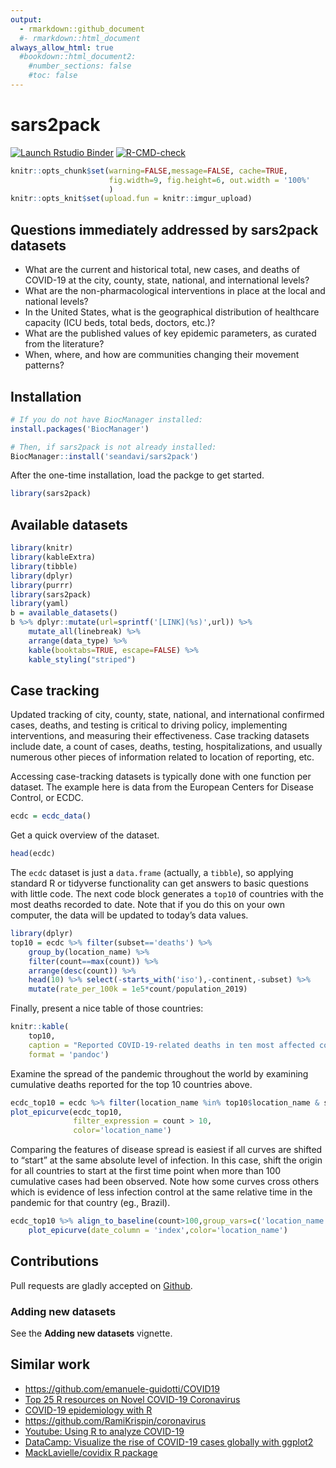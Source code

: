 ```yaml
---
output: 
  - rmarkdown::github_document
  #- rmarkdown::html_document
always_allow_html: true
  #bookdown::html_document2:
    #number_sections: false
    #toc: false
---
```



# sars2pack

<!-- badges: start -->

[![Launch Rstudio Binder](http://mybinder.org/badge_logo.svg)](https://mybinder.org/v2/gh/seandavi/sars2pack/master?urlpath=rstudio)
[![R-CMD-check](https://github.com/seandavi/sars2pack/workflows/R-CMD-check/badge.svg)](https://github.com/seandavi/sars2pack/actions)
<!-- badges: end -->

```r
knitr::opts_chunk$set(warning=FALSE,message=FALSE, cache=TRUE,
                      fig.width=9, fig.height=6, out.width = '100%'
                      )
knitr::opts_knit$set(upload.fun = knitr::imgur_upload)
```

## Questions immediately addressed by sars2pack datasets

- What are the current and historical total, new cases, and deaths of COVID-19 at the city, county, state, national, and international levels?
- What are the non-pharmacological interventions in place at the local and national levels?
- In the United States, what is the geographical distribution of healthcare capacity (ICU beds, total beds, doctors, etc.)?
- What are the published values of key epidemic parameters, as curated from the literature?
- When, where, and how are communities changing their movement patterns? 

## Installation

```r
# If you do not have BiocManager installed:
install.packages('BiocManager')

# Then, if sars2pack is not already installed:
BiocManager::install('seandavi/sars2pack')
```

After the one-time installation, load the packge to get started.

```r
library(sars2pack)
```

## Available datasets

```r
library(knitr)
library(kableExtra)
library(tibble)
library(dplyr)
library(purrr)
library(sars2pack)
library(yaml)
b = available_datasets()
b %>% dplyr::mutate(url=sprintf('[LINK](%s)',url)) %>%
    mutate_all(linebreak) %>%
    arrange(data_type) %>%
    kable(booktabs=TRUE, escape=FALSE) %>%
    kable_styling("striped")
```

## Case tracking

Updated tracking  of city, county, state, national, and international confirmed cases, deaths,
and testing is critical to driving policy, implementing interventions, and measuring their effectiveness. Case tracking datasets include date, a count of cases, deaths, testing, hospitalizations, and usually numerous other pieces of information related to location of reporting, etc. 

Accessing case-tracking datasets is typically done with one function per dataset. The example here is data from the European Centers for Disease Control, or ECDC.

```r
ecdc = ecdc_data()
```

Get a quick overview of the dataset.

```r
head(ecdc)
```

The `ecdc` dataset is just a `data.frame` (actually, a `tibble`), so applying standard R or tidyverse functionality can get answers to basic questions with little code. The next code block generates a `top10` of countries with the most deaths recorded to date. Note that if you do this on your own computer, the data will be updated to today's data values. 

```r
library(dplyr)
top10 = ecdc %>% filter(subset=='deaths') %>% 
    group_by(location_name) %>%
    filter(count==max(count)) %>%
    arrange(desc(count)) %>%
    head(10) %>% select(-starts_with('iso'),-continent,-subset) %>%
    mutate(rate_per_100k = 1e5*count/population_2019)

```

Finally, present a nice table of those countries:

```r
knitr::kable(
    top10,
    caption = "Reported COVID-19-related deaths in ten most affected countries.",
    format = 'pandoc')
```

Examine the spread of the pandemic throughout the world by examining cumulative deaths
reported for the top 10 countries above.

```r
ecdc_top10 = ecdc %>% filter(location_name %in% top10$location_name & subset=='deaths')
plot_epicurve(ecdc_top10,
              filter_expression = count > 10, 
              color='location_name')
```

Comparing the features of disease spread is easiest if all curves are shifted to 
"start" at the same absolute level of infection. In this case, shift the origin for
all countries to start at the first time point when more than 100 cumulative cases
had been observed. Note how some curves cross others which is evidence of less infection
control at the same relative time in the pandemic for that country (eg., Brazil).

```r
ecdc_top10 %>% align_to_baseline(count>100,group_vars=c('location_name')) %>%
    plot_epicurve(date_column = 'index',color='location_name')
```




## Contributions

Pull requests are gladly accepted on [Github](https://github.com/seandavi/sars2pack).

### Adding new datasets

See the **Adding new datasets** vignette. 

## Similar work

-   <https://github.com/emanuele-guidotti/COVID19>
-   [Top 25 R resources on Novel COVID-19
    Coronavirus](https://towardsdatascience.com/top-5-r-resources-on-covid-19-coronavirus-1d4c8df6d85f)
-   [COVID-19 epidemiology with
    R](https://rviews.rstudio.com/2020/03/05/covid-19-epidemiology-with-r/)
-   <https://github.com/RamiKrispin/coronavirus>
-   [Youtube: Using R to analyze
    COVID-19](https://www.youtube.com/watch?v=D_CNmYkGRUc)
-   [DataCamp: Visualize the rise of COVID-19 cases globally with
    ggplot2](https://www.datacamp.com/projects/870)
-   [MackLavielle/covidix R
    package](https://github.com/MarcLavielle/covidix/)
